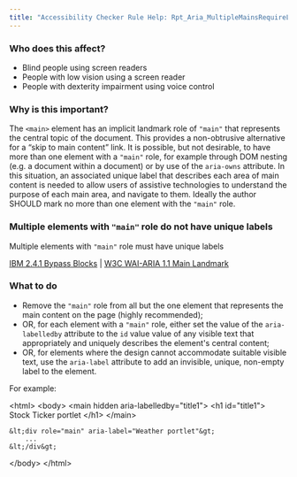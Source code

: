 ```yaml
---
title: "Accessibility Checker Rule Help: Rpt_Aria_MultipleMainsRequireLabel_Implicit_2"
---
```


<div className="toolHelp">
<Row>
<Column colLg={5} colMd={3} colSm={4} className="toolLeft">

### Who does this affect?

* Blind people using screen readers
* People with low vision using a screen reader
* People with dexterity impairment using voice control

### Why is this important?

The `<main>` element has an implicit landmark role of `"main"` that represents the central topic of the document. This provides a non-obtrusive alternative for a “skip to main content” link. It is possible, but not desirable, to have more than one element with a `"main"` role, for example through DOM nesting (e.g. a document within a document) or by use of the `aria-owns` attribute. In this situation, an associated unique label that describes each area of main content is needed to allow users of assistive technologies to understand the purpose of each main area, and navigate to them. Ideally the author SHOULD mark no more than one element with the `"main"` role.

</Column>
<Column colLg={11} colMd={5} colSm={4} className="toolMain">

<div id="locLevel"></div>

### Multiple elements with `"main"` role do not have unique labels
Multiple elements with `"main"` role must have unique labels

[IBM 2.4.1 Bypass Blocks](http://www.ibm.com/able/guidelines/ci162/bypass_blocks.html)  | [W3C WAI-ARIA 1.1 Main Landmark](https://www.w3.org/TR/wai-aria-practices/examples/landmarks/main.html)

<div id="locSnippet"></div>

### What to do

* Remove the `"main"` role from all but the one element that represents the main content on the page (highly recommended);
* OR, for each element with a `"main"` role, either set the value of the `aria-labelledby` attribute to the `id` value value of any visible text that appropriately and uniquely describes the element's central content;
* OR, for elements where the design cannot accommodate suitable visible text, use the `aria-label` attribute to add an invisible, unique, non-empty label to the element.

For example:

<CodeSnippet type="multi" light={true}>&lt;html&gt;
&lt;body&gt;
    &lt;main hidden aria-labelledby="title1"&gt;
        &lt;h1 id="title1"&gt; Stock Ticker portlet &lt;/h1&gt;
	&lt;/main&gt;
    
    &lt;div role="main" aria-label="Weather portlet"&gt;
        ...
    &lt;/div&gt;
&lt;/body&gt;
&lt;/html&gt;</CodeSnippet>


</Column>
</Row>
</div>

